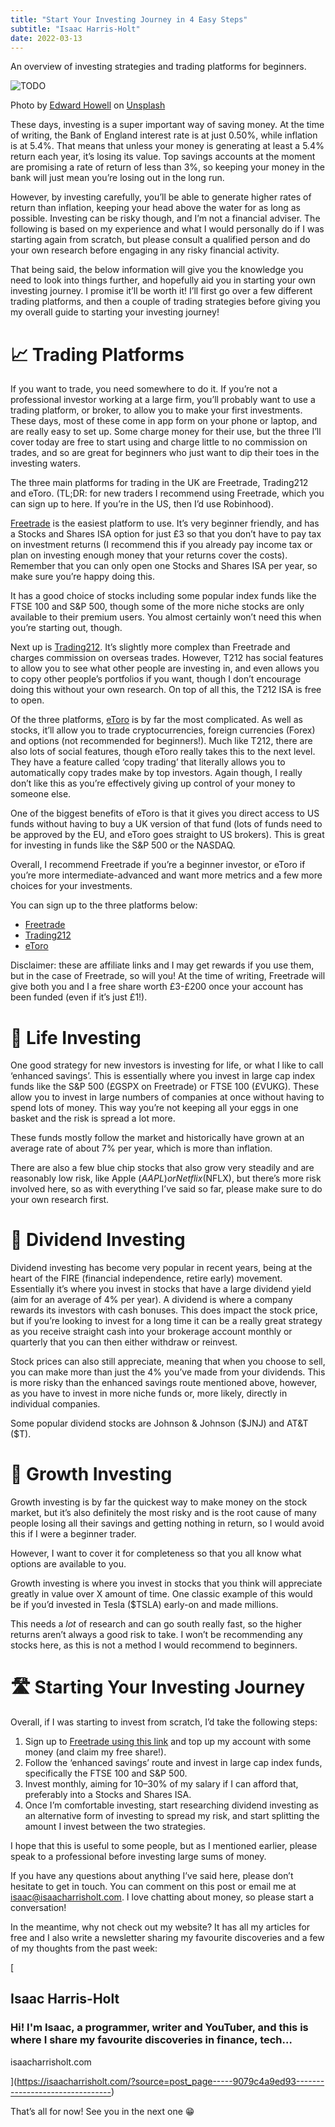 ```yaml
---
title: "Start Your Investing Journey in 4 Easy Steps"
subtitle: "Isaac Harris-Holt"
date: 2022-03-13
---
```


An overview of investing strategies and trading platforms for beginners.

<Image src={image0} alt="TODO" />

Photo by [Edward Howell](https://unsplash.com/@edwardhowellphotography?utm_source=medium&utm_medium=referral) on [Unsplash](https://unsplash.com/?utm_source=medium&utm_medium=referral)

These days, investing is a super important way of saving money. At the time of writing, the Bank of England interest rate is at just 0.50%, while inflation is at 5.4%. That means that unless your money is generating at least a 5.4% return each year, it’s losing its value. Top savings accounts at the moment are promising a rate of return of less than 3%, so keeping your money in the bank will just mean you’re losing out in the long run.

However, by investing carefully, you’ll be able to generate higher rates of return than inflation, keeping your head above the water for as long as possible. Investing can be risky though, and I’m not a financial adviser. The following is based on my experience and what I would personally do if I was starting again from scratch, but please consult a qualified person and do your own research before engaging in any risky financial activity.

That being said, the below information will give you the knowledge you need to look into things further, and hopefully aid you in starting your own investing journey. I promise it’ll be worth it! I’ll first go over a few different trading platforms, and then a couple of trading strategies before giving you my overall guide to starting your investing journey!

# 📈 Trading Platforms

If you want to trade, you need somewhere to do it. If you’re not a professional investor working at a large firm, you’ll probably want to use a trading platform, or broker, to allow you to make your first investments. These days, most of these come in app form on your phone or laptop, and are really easy to set up. Some charge money for their use, but the three I’ll cover today are free to start using and charge little to no commission on trades, and so are great for beginners who just want to dip their toes in the investing waters.

The three main platforms for trading in the UK are Freetrade, Trading212 and eToro. (TL;DR: for new traders I recommend using Freetrade, which you can sign up to here. If you’re in the US, then I’d use Robinhood).

[Freetrade](https://magic.freetrade.io/join/isaac/14ed0ce3) is the easiest platform to use. It’s very beginner friendly, and has a Stocks and Shares ISA option for just £3 so that you don’t have to pay tax on investment returns (I recommend this if you already pay income tax or plan on investing enough money that your returns cover the costs). Remember that you can only open one Stocks and Shares ISA per year, so make sure you’re happy doing this.

It has a good choice of stocks including some popular index funds like the FTSE 100 and S&P 500, though some of the more niche stocks are only available to their premium users. You almost certainly won’t need this when you’re starting out, though.

Next up is [Trading212](https://trading212.com). It’s slightly more complex than Freetrade and charges commission on overseas trades. However, T212 has social features to allow you to see what other people are investing in, and even allows you to copy other people’s portfolios if you want, though I don’t encourage doing this without your own research. On top of all this, the T212 ISA is free to open.

Of the three platforms, [eToro](https://etoro.tw/3G284sU) is by far the most complicated. As well as stocks, it’ll allow you to trade cryptocurrencies, foreign currencies (Forex) and options (not recommended for beginners!). Much like T212, there are also lots of social features, though eToro really takes this to the next level. They have a feature called ‘copy trading’ that literally allows you to automatically copy trades make by top investors. Again though, I really don’t like this as you’re effectively giving up control of your money to someone else.

One of the biggest benefits of eToro is that it gives you direct access to US funds without having to buy a UK version of that fund (lots of funds need to be approved by the EU, and eToro goes straight to US brokers). This is great for investing in funds like the S&P 500 or the NASDAQ.

Overall, I recommend Freetrade if you’re a beginner investor, or eToro if you’re more intermediate-advanced and want more metrics and a few more choices for your investments.

You can sign up to the three platforms below:

*   [Freetrade](https://magic.freetrade.io/join/isaac/14ed0ce3)
*   [Trading212](https://trading212.com)
*   [eToro](https://etoro.tw/3G284sU)

Disclaimer: these are affiliate links and I may get rewards if you use them, but in the case of Freetrade, so will you! At the time of writing, Freetrade will give both you and I a free share worth £3-£200 once your account has been funded (even if it’s just £1!).

# 👛 Life Investing

One good strategy for new investors is investing for life, or what I like to call ‘enhanced savings’. This is essentially where you invest in large cap index funds like the S&P 500 (£GSPX on Freetrade) or FTSE 100 (£VUKG). These allow you to invest in large numbers of companies at once without having to spend lots of money. This way you’re not keeping all your eggs in one basket and the risk is spread a lot more.

These funds mostly follow the market and historically have grown at an average rate of about 7% per year, which is more than inflation.

There are also a few blue chip stocks that also grow very steadily and are reasonably low risk, like Apple ($AAPL) or Netflix ($NFLX), but there’s more risk involved here, so as with everything I’ve said so far, please make sure to do your own research first.

# 🍯 Dividend Investing

Dividend investing has become very popular in recent years, being at the heart of the FIRE (financial independence, retire early) movement. Essentially it’s where you invest in stocks that have a large dividend yield (aim for an average of 4% per year). A dividend is where a company rewards its investors with cash bonuses. This does impact the stock price, but if you’re looking to invest for a long time it can be a really great strategy as you receive straight cash into your brokerage account monthly or quarterly that you can then either withdraw or reinvest.

Stock prices can also still appreciate, meaning that when you choose to sell, you can make more than just the 4% you’ve made from your dividends. This is more risky than the enhanced savings route mentioned above, however, as you have to invest in more niche funds or, more likely, directly in individual companies.

Some popular dividend stocks are Johnson & Johnson ($JNJ) and AT&T ($T).

# 🌳 Growth Investing

Growth investing is by far the quickest way to make money on the stock market, but it’s also definitely the most risky and is the root cause of many people losing all their savings and getting nothing in return, so I would avoid this if I were a beginner trader.

However, I want to cover it for completeness so that you all know what options are available to you.

Growth investing is where you invest in stocks that you think will appreciate greatly in value over X amount of time. One classic example of this would be if you’d invested in Tesla ($TSLA) early-on and made millions.

This needs a _lot_ of research and can go south really fast, so the higher returns aren’t always a good risk to take. I won’t be recommending any stocks here, as this is not a method I would recommend to beginners.

# 🛣️ Starting Your Investing Journey

Overall, if I was starting to invest from scratch, I’d take the following steps:

1.  Sign up to [Freetrade using this link](https://magic.freetrade.io/join/isaac/14ed0ce3) and top up my account with some money (and claim my free share!).
2.  Follow the ‘enhanced savings’ route and invest in large cap index funds, specifically the FTSE 100 and S&P 500.
3.  Invest monthly, aiming for 10–30% of my salary if I can afford that, preferably into a Stocks and Shares ISA.
4.  Once I’m comfortable investing, start researching dividend investing as an alternative form of investing to spread my risk, and start splitting the amount I invest between the two strategies.

I hope that this is useful to some people, but as I mentioned earlier, please speak to a professional before investing large sums of money.

If you have any questions about anything I’ve said here, please don’t hesitate to get in touch. You can comment on this post or email me at [isaac@isaacharrisholt.com](mailto:isaac@isaacharrisholt.com). I love chatting about money, so please start a conversation!

In the meantime, why not check out my website? It has all my articles for free and I also write a newsletter sharing my favourite discoveries and a few of my thoughts from the past week:

[

## Isaac Harris-Holt

### Hi! I'm Isaac, a programmer, writer and YouTuber, and this is where I share my favourite discoveries in finance, tech…

isaacharrisholt.com



](https://isaacharrisholt.com/?source=post_page-----9079c4a9ed93--------------------------------)

That’s all for now! See you in the next one 😁
